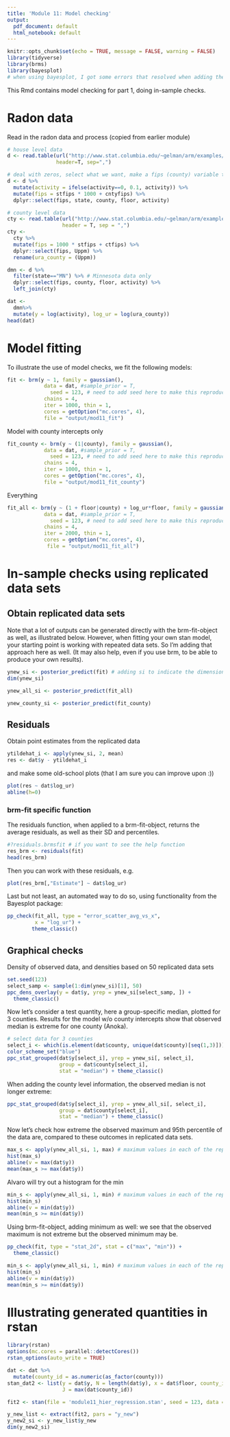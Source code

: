 ```yaml
---
title: 'Module 11: Model checking'
output:
  pdf_document: default
  html_notebook: default
---
```


```r
knitr::opts_chunk$set(echo = TRUE, message = FALSE, warning = FALSE)
library(tidyverse)
library(brms)
library(bayesplot) 
# when using bayesplot, I got some errors that resolved when adding theme_classic. 
```

This Rmd contains model checking for part 1, doing in-sample checks. 


# Radon data
Read in the radon data and process (copied from earlier module)
```r
# house level data
d <- read.table(url("http://www.stat.columbia.edu/~gelman/arm/examples/radon/srrs2.dat"), 
                header=T, sep=",")

# deal with zeros, select what we want, make a fips (county) variable to match on 
d <- d %>% 
  mutate(activity = ifelse(activity==0, 0.1, activity)) %>% 
  mutate(fips = stfips * 1000 + cntyfips) %>%   
  dplyr::select(fips, state, county, floor, activity)

# county level data
cty <- read.table(url("http://www.stat.columbia.edu/~gelman/arm/examples/radon/cty.dat"), 
                  header = T, sep = ",")
cty <- 
  cty %>% 
  mutate(fips = 1000 * stfips + ctfips) %>% 
  dplyr::select(fips, Uppm) %>%
  rename(ura_county = (Uppm))

dmn <- d %>% 
  filter(state=="MN") %>% # Minnesota data only
  dplyr::select(fips, county, floor, activity) %>% 
  left_join(cty) 

dat <- 
  dmn%>%
  mutate(y = log(activity), log_ur = log(ura_county))
head(dat)
```

# Model fitting

To illustrate the use of model checks, we fit the following models:

```r
fit <- brm(y ~ 1, family = gaussian(), 
            data = dat, #sample_prior = T, 
              seed = 123, # need to add seed here to make this reproducible 
            chains = 4,
            iter = 1000, thin = 1,
            cores = getOption("mc.cores", 4),
            file = "output/mod11_fit")
```

Model with county intercepts only
```r
fit_county <- brm(y ~ (1|county), family = gaussian(), 
            data = dat, #sample_prior = T, 
              seed = 123, # need to add seed here to make this reproducible 
            chains = 4,
            iter = 1000, thin = 1,
            cores = getOption("mc.cores", 4),
            file = "output/mod11_fit_county")

```

Everything 
```r
fit_all <- brm(y ~ (1 + floor|county) + log_ur*floor, family = gaussian(), 
            data = dat, #sample_prior = T, 
              seed = 123, # need to add seed here to make this reproducible 
            chains = 4,
            iter = 2000, thin = 1,
            cores = getOption("mc.cores", 4),
             file = "output/mod11_fit_all")
```


# In-sample checks using replicated data sets

## Obtain replicated data sets

Note that a lot of outputs can be generated directly with the brm-fit-object as well, as illustrated below. However, when fitting your own stan model, your starting point is working with repeated data sets. So I'm adding that approach here as well. (It may also help, even if you use brm, to be able to produce your own results). 

```r
ynew_si <- posterior_predict(fit) # adding si to indicate the dimension used
dim(ynew_si)
```

```r
ynew_all_si <- posterior_predict(fit_all) 

```

```r
ynew_county_si <- posterior_predict(fit_county) 

```


## Residuals 

Obtain point  estimates from the replicated data
```r
ytildehat_i <- apply(ynew_si, 2, mean)
res <- dat$y - ytildehat_i
```

and make some old-school plots (that I am sure you can improve upon :))
```r
plot(res ~ dat$log_ur)
abline(h=0)
```

### brm-fit specific function 

The residuals function, when applied to a brm-fit-object, returns the average residuals, as well as their SD and percentiles.  

```r
#?residuals.brmsfit # if you want to see the help function
res_brm <- residuals(fit)
head(res_brm)
```

Then you can work with these residuals, e.g.
```r
plot(res_brm[,"Estimate"] ~ dat$log_ur)
```

Last but not least, an automated way to do so, using functionality from the Bayesplot package: 
```r
pp_check(fit_all, type = "error_scatter_avg_vs_x",
         x = "log_ur") + 
        theme_classic()
```


## Graphical checks

Density of observed data, and densities based on 50 replicated data sets
```r
set.seed(123)
select_samp <- sample(1:dim(ynew_si)[1], 50)
ppc_dens_overlay(y = dat$y, yrep = ynew_si[select_samp, ]) +
  theme_classic()
```

Now let's consider a test quantity, here a group-specific median, plotted for 3 counties.
Results for the model w/o county intercepts show that observed median is extreme for one county (Anoka). 

```r
# select data for 3 counties
select_i <- which(is.element(dat$county, unique(dat$county)[seq(1,3)]))
color_scheme_set("blue")
ppc_stat_grouped(dat$y[select_i], yrep = ynew_si[, select_i],
                 group = dat$county[select_i], 
                 stat = "median") + theme_classic()
```
When adding the county level information, the observed median is not longer extreme:
```r
ppc_stat_grouped(dat$y[select_i], yrep = ynew_all_si[, select_i],
                 group = dat$county[select_i], 
                 stat = "median") + theme_classic()

```

Now let's check how extreme the observed maximum and 95th percentile of the data are, compared to these outcomes in replicated data sets.

```r
max_s <- apply(ynew_all_si, 1, max) # maximum values in each of the replicated data sets
hist(max_s)
abline(v = max(dat$y))
mean(max_s >= max(dat$y))
```

Alvaro will try out a histogram for the min
```r
min_s <- apply(ynew_all_si, 1, min) # maximum values in each of the replicated data sets
hist(min_s)
abline(v = min(dat$y))
mean(min_s >= min(dat$y))
```



Using brm-fit-object, adding minimum as well:
we see that the observed maximum is not extreme but the observed minimum may be. 
```r
pp_check(fit, type = "stat_2d", stat = c("max", "min")) +
  theme_classic()
```

```r
min_s <- apply(ynew_all_si, 1, min) # maximum values in each of the replicated data sets
hist(min_s)
abline(v = min(dat$y))
mean(min_s >= min(dat$y))
```
# Illustrating generated quantities in rstan
```r
library(rstan)
options(mc.cores = parallel::detectCores())
rstan_options(auto_write = TRUE)
```


```r
dat <- dat %>%
  mutate(county_id = as.numeric(as_factor(county)))
stan_dat2 <- list(y = dat$y, N = length(dat$y), x = dat$floor, county_id = dat$county_id, 
                  J = max(dat$county_id))
```


```r
fit2 <- stan(file = 'module11_hier_regression.stan', seed = 123, data = stan_dat2)
```

```r
y_new_list <- extract(fit2, pars = "y_new")
y_new2_si <- y_new_list$y_new
dim(y_new2_si)
```


